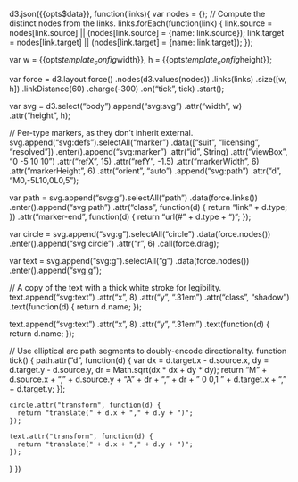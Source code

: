 d3.json({{opts$data}}, function(links){
  var nodes = {};
  // Compute the distinct nodes from the links.
  links.forEach(function(link) {
    link.source = nodes[link.source] || (nodes[link.source] = {name: link.source});
    link.target = nodes[link.target] || (nodes[link.target] = {name: link.target});
  });

  var w = {{opts$template_config$width}},
      h = {{opts$template_config$height}};

  var force = d3.layout.force()
      .nodes(d3.values(nodes))
      .links(links)
      .size([w, h])
      .linkDistance(60)
      .charge(-300)
      .on("tick", tick)
      .start();

  var svg = d3.select("body").append("svg:svg")
      .attr("width", w)
      .attr("height", h);

  // Per-type markers, as they don’t inherit external.
  svg.append("svg:defs").selectAll("marker")
      .data(["suit", "licensing", "resolved"])
    .enter().append("svg:marker")
      .attr("id", String)
      .attr("viewBox", "0 -5 10 10")
      .attr("refX", 15)
      .attr("refY", -1.5)
      .attr("markerWidth", 6)
      .attr("markerHeight", 6)
      .attr("orient", "auto")
    .append("svg:path")
      .attr("d", "M0,-5L10,0L0,5");

  var path = svg.append("svg:g").selectAll("path")
      .data(force.links())
    .enter().append("svg:path")
      .attr("class", function(d) { return "link " + d.type; })
      .attr("marker-end", function(d) { return "url(#" + d.type + ")"; });

  var circle = svg.append("svg:g").selectAll("circle")
      .data(force.nodes())
    .enter().append("svg:circle")
      .attr("r", 6)
      .call(force.drag);

  var text = svg.append("svg:g").selectAll("g")
      .data(force.nodes())
    .enter().append("svg:g");

  // A copy of the text with a thick white stroke for legibility.
  text.append("svg:text")
      .attr("x", 8)
      .attr("y", ".31em")
      .attr("class", "shadow")
      .text(function(d) { return d.name; });

  text.append("svg:text")
      .attr("x", 8)
      .attr("y", ".31em")
      .text(function(d) { return d.name; });

  // Use elliptical arc path segments to doubly-encode directionality.
  function tick() {
    path.attr("d", function(d) {
      var dx = d.target.x - d.source.x,
          dy = d.target.y - d.source.y,
          dr = Math.sqrt(dx * dx + dy * dy);
      return "M" + d.source.x + "," + d.source.y + "A" + dr + "," + dr + " 0 0,1 " + d.target.x + "," + d.target.y;
    });

    circle.attr("transform", function(d) {
      return "translate(" + d.x + "," + d.y + ")";
    });

    text.attr("transform", function(d) {
      return "translate(" + d.x + "," + d.y + ")";
    });
  }
})